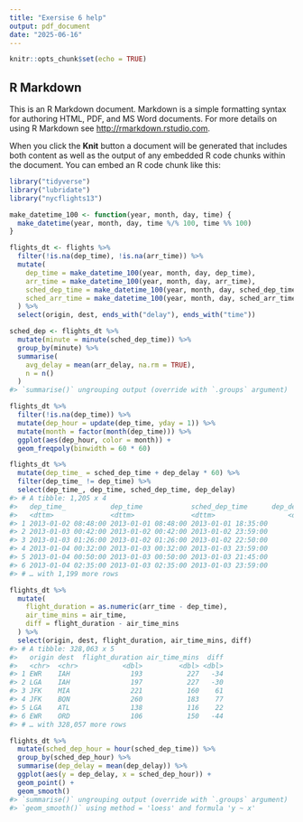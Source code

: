 ```yaml
---
title: "Exersise 6 help"
output: pdf_document
date: "2025-06-16"
---
```


```r
knitr::opts_chunk$set(echo = TRUE)
```

## R Markdown

This is an R Markdown document. Markdown is a simple formatting syntax for authoring HTML, PDF, and MS Word documents. For more details on using R Markdown see <http://rmarkdown.rstudio.com>.

When you click the **Knit** button a document will be generated that includes both content as well as the output of any embedded R code chunks within the document. You can embed an R code chunk like this:

```r
library("tidyverse")
library("lubridate")
library("nycflights13")
```

```r
make_datetime_100 <- function(year, month, day, time) {
  make_datetime(year, month, day, time %/% 100, time %% 100)
}

flights_dt <- flights %>%
  filter(!is.na(dep_time), !is.na(arr_time)) %>%
  mutate(
    dep_time = make_datetime_100(year, month, day, dep_time),
    arr_time = make_datetime_100(year, month, day, arr_time),
    sched_dep_time = make_datetime_100(year, month, day, sched_dep_time),
    sched_arr_time = make_datetime_100(year, month, day, sched_arr_time)
  ) %>%
  select(origin, dest, ends_with("delay"), ends_with("time"))
```

```r
sched_dep <- flights_dt %>%
  mutate(minute = minute(sched_dep_time)) %>%
  group_by(minute) %>%
  summarise(
    avg_delay = mean(arr_delay, na.rm = TRUE),
    n = n()
  )
#> `summarise()` ungrouping output (override with `.groups` argument)
```

```r
flights_dt %>%
  filter(!is.na(dep_time)) %>%
  mutate(dep_hour = update(dep_time, yday = 1)) %>%
  mutate(month = factor(month(dep_time))) %>%
  ggplot(aes(dep_hour, color = month)) +
  geom_freqpoly(binwidth = 60 * 60)
```

```r
flights_dt %>%
  mutate(dep_time_ = sched_dep_time + dep_delay * 60) %>%
  filter(dep_time_ != dep_time) %>%
  select(dep_time_, dep_time, sched_dep_time, dep_delay)
#> # A tibble: 1,205 x 4
#>   dep_time_           dep_time            sched_dep_time      dep_delay
#>   <dttm>              <dttm>              <dttm>                  <dbl>
#> 1 2013-01-02 08:48:00 2013-01-01 08:48:00 2013-01-01 18:35:00       853
#> 2 2013-01-03 00:42:00 2013-01-02 00:42:00 2013-01-02 23:59:00        43
#> 3 2013-01-03 01:26:00 2013-01-02 01:26:00 2013-01-02 22:50:00       156
#> 4 2013-01-04 00:32:00 2013-01-03 00:32:00 2013-01-03 23:59:00        33
#> 5 2013-01-04 00:50:00 2013-01-03 00:50:00 2013-01-03 21:45:00       185
#> 6 2013-01-04 02:35:00 2013-01-03 02:35:00 2013-01-03 23:59:00       156
#> # … with 1,199 more rows
```

```r
flights_dt %>%
  mutate(
    flight_duration = as.numeric(arr_time - dep_time),
    air_time_mins = air_time,
    diff = flight_duration - air_time_mins
  ) %>%
  select(origin, dest, flight_duration, air_time_mins, diff)
#> # A tibble: 328,063 x 5
#>   origin dest  flight_duration air_time_mins  diff
#>   <chr>  <chr>           <dbl>         <dbl> <dbl>
#> 1 EWR    IAH               193           227   -34
#> 2 LGA    IAH               197           227   -30
#> 3 JFK    MIA               221           160    61
#> 4 JFK    BQN               260           183    77
#> 5 LGA    ATL               138           116    22
#> 6 EWR    ORD               106           150   -44
#> # … with 328,057 more rows
```

```r
flights_dt %>%
  mutate(sched_dep_hour = hour(sched_dep_time)) %>%
  group_by(sched_dep_hour) %>%
  summarise(dep_delay = mean(dep_delay)) %>%
  ggplot(aes(y = dep_delay, x = sched_dep_hour)) +
  geom_point() +
  geom_smooth()
#> `summarise()` ungrouping output (override with `.groups` argument)
#> `geom_smooth()` using method = 'loess' and formula 'y ~ x'
```

